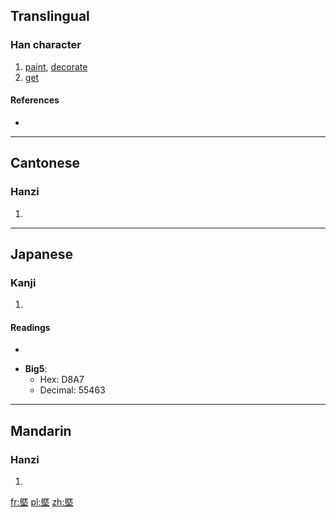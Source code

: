{{also|墍}}
==Translingual==

===Han character===
{{Han char|rn=32|rad=土|as=09|sn=12|four=7110<sub>4</sub>|canj=日山土 (AUG)}}

# [[paint]], [[decorate]]
# [[get]]

====References====
* {{Han ref|kx=0234.271|hdz=10468.040|uh=5848|ud=22600}}

----

==Cantonese==

===Hanzi===
{{yue-hanzi|jyut=|y=kei3}}

# {{defn|lang=yue|sort=土09}}

----

==Japanese==

===Kanji===
{{ja-kanji|grade=|rs=土09}}

# {{defn|lang=ja|sort=土09}}

====Readings====
* {{ja-readings|on=[[き]] (ki), [[ぎ]] (gi), [[け]] (ke), [[かい]] (kai), [[がい]] (gai)|kun=[[ぬる]] (nuru), [[かざる]] (kazaru), [[とる]] (toru), [[いこう]] (ikou)}}

* '''Big5''':
** Hex: D8A7
** Decimal: 55463

----

==Mandarin==

===Hanzi===
{{cmn-hanzi|pin=[[jì]] ([[ji4]])|wg=chi<sup>4</sup>}}

# {{defn|lang=cmn|sort=土09}}

[[fr:塈]]
[[pl:塈]]
[[zh:塈]]